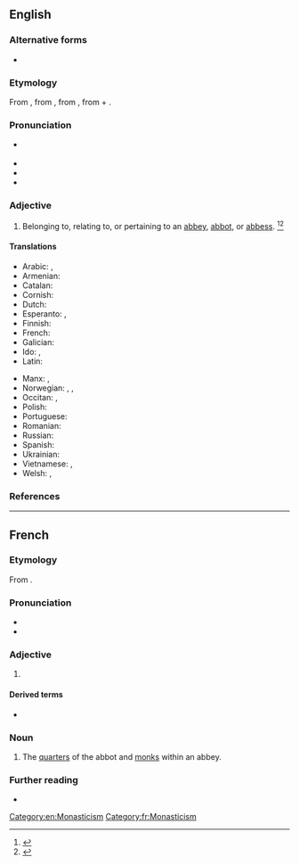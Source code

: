 ==English==

===Alternative forms===
* {{l|en|abbatical}}

===Etymology===
From {{inh|en|enm|abbacyal}}, from {{der|en|frm|abbatial}}, from {{der|en|LL.|abbatialis}}, from {{m|la|abbatia||abbey}} + {{m|la|-ialis||-ial}}.

===Pronunciation===
* {{a|GenAm}} {{IPA|en|/əˈbeɪ.ʃl̩/|/ˈæˌbeɪ.ʃl̩/}}
* {{audio|en|LL-Q1860 (eng)-Vealhurl-abbatial.wav|Audio (RP)}}
* {{audio|en|en-ca-abbatial.ogg|Audio (CA)}}
* {{rhymes|en|eɪʃəl|s=3}}

===Adjective===
{{en-adj}}

# Belonging to, relating to, or pertaining to an [[abbey]], [[abbot]], or [[abbess]]. {{defdate|Late 17<sup>th</sup> century.}}<ref>{{R:OCD2|page=1}}</ref><ref>{{R:SOED5|page=3}}</ref>

====Translations====
{{trans-top|belonging to an abbey}}
* Arabic: {{t|ar|دَيْرِيّ}}, {{t|ar|دَيْرَانِيّ}}
* Armenian: {{t+|hy|աբբայական|sc=Armn}}
* Catalan: {{t+|ca|abacial}}
* Cornish: {{t|kw|abasel}}
* Dutch: {{t+|nl|abbatiaal}}
* Esperanto: {{t|eo|abata}}, {{t|eo|abateja}}
* Finnish: {{t|fi|[[luostari|luostarin]]}} {{qualifier|genitive}}
* French: {{t+|fr|abbatial}}
* Galician: {{t+|gl|abacial}}
* Ido: {{t+|io|abadala}}, {{t|io|abadeyala}}
* Latin: {{t|la|abbātiālis}}
{{trans-mid}}
* Manx: {{t|gv|abbagh}}, {{t|gv|abbanagh}}
* Norwegian: {{t|no|abbed-}}, {{t|no|abbedisse-}}, {{t|no|abbedi-}}
* Occitan: {{t+|oc|abacial}}, {{t+|oc|abadial}}
* Polish: {{t+|pl|opacki}}
* Portuguese: {{t+|pt|abacial}}
* Romanian: {{t|ro|abațial}}
* Russian: {{t+|ru|абба́тский}}
* Spanish: {{t+|es|abacial}}
* Ukrainian: {{t+|uk|абатський}}
* Vietnamese: {{t|vi|trưởng tu viện}}, {{t|vi|[[viện chủ]] [[tu viện]]}}
* Welsh: {{t|cy|abadaidd}}, {{t|cy|abadol}}
{{trans-bottom}}

===References===
<references/>

[[Category:en:Monasticism]]

----

==French==

===Etymology===
From {{der|fr|LL.|abbātiālis||abbatial}}.

===Pronunciation===
* {{fr-IPA}}
* {{audio|fr|LL-Q150 (fra)-Pamputt-abbatial.wav|Audio}}

===Adjective===
{{fr-adj}}

# {{l|en|abbatial}}

====Derived terms====
* {{l|fr|abbatiale}}

===Noun===
{{fr-noun|m|abbatiaux}}

# The [[quarters]] of the abbot and [[monk]]s within an abbey.

===Further reading===
* {{R:TLFi}}

[[Category:fr:Monasticism]]